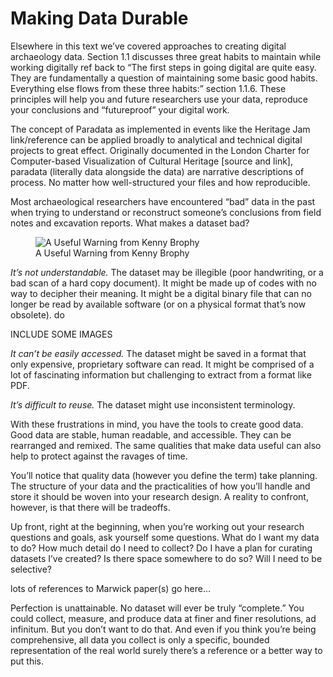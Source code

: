 # Making Data Durable


Elsewhere in this text we’ve covered approaches to creating digital archaeology data. Section 1.1 discusses three great habits to maintain while working digitally ref back to “The first steps in going digital are quite easy. They are fundamentally a question of maintaining some basic good habits. Everything else flows from these three habits:” section 1.1.6. These principles will help you and future researchers use your data, reproduce your conclusions and “futureproof” your digital work.

The concept of Paradata as implemented in events like the Heritage Jam link/reference can be applied broadly to analytical and technical digital projects to great effect. Originally documented in the London Charter for Computer-based Visualization of Cultural Heritage [source and link], paradata (literally data alongside the data) are narrative descriptions of process. No matter how well-structured your files and how reproducible.

Most archaeological researchers have encountered “bad” data in the past when trying to understand or reconstruct someone’s conclusions from field notes and excavation reports. What makes a dataset bad?

![A Useful Warning from Kenny Brophy](images/regret-tweet-data.png)

*It’s not understandable.* The dataset may be illegible (poor handwriting, or a bad scan of a hard copy document). It might be made up of codes with no way to decipher their meaning. It might be a digital binary file that can no longer be read by available software (or on a physical format that’s now obsolete).
do

INCLUDE SOME IMAGES

*It can’t be easily accessed.* The dataset might be saved in a format that only expensive, proprietary software can read. It might be comprised of a lot of fascinating information but challenging to extract from a format like PDF. 

*It’s difficult to reuse.* The dataset might use inconsistent terminology. 

With these frustrations in mind, you have the tools to create good data. Good data are stable, human readable, and accessible. They can be rearranged and remixed. The same qualities that make data useful can also help to protect against the ravages of time.

You’ll notice that quality data (however you define the term) take planning. The structure of your data and the practicalities of how you’ll handle and store it should be woven into your research design. A reality to confront, however, is that there will be tradeoffs. 

Up front, right at the beginning, when you’re working out your research questions and goals, ask yourself some questions. What do I want my data to do? How much detail do I need to collect? Do I have a plan for curating datasets I’ve created? Is there space somewhere to do so? Will I need to be selective? 

lots of references to Marwick paper(s) go here…

Perfection is unattainable. No dataset will ever be truly “complete.” You could collect, measure, and produce data at finer and finer resolutions, ad infinitum. But you don’t want to do that. And even if you think you're being comprehensive, all data you collect is only a specific, bounded representation of the real world surely there's a reference or a better way to put this.



